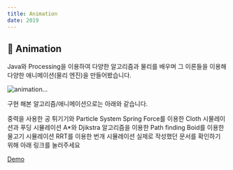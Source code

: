```yaml
---
title: Animation
date: 2019
---
```


## 🎉 Animation
Java와 Processing을 이용하여 다양한 알고리즘과 물리를 배우며 그 이론들을 이용해 다양한 애니메이션(물리 엔진)을 만들어봤습니다.

![animation...](/img/animation.png)

구현 해본 알고리즘/애니메이션으로는 아래와 같습니다.

중력을 사용한 공 튀기기와 Particle System
Spring Force를 이용한 Cloth 시물레이션과 푸딩 시뮬레이션
A*와 Djikstra 알고리즘을 이용한 Path finding
Boid를 이용한 물고기 시뮬레이션
RRT를 이용한 번개 시뮬레이션
실제로 작성했던 문서를 확인하기 위해 아래 링크를 눌러주세요

[Demo](https://sites.google.com/umn.edu/donghakang-csci5611/home?authuser=1)